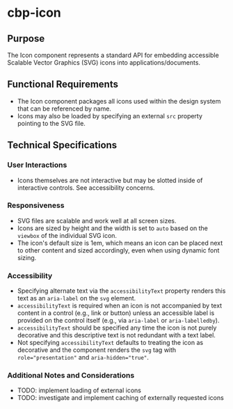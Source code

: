 
<Meta title="Components/Icon/Specifications" />

# cbp-icon

## Purpose

The Icon component represents a standard API for embedding accessible Scalable Vector Graphics (SVG) icons into applications/documents.

## Functional Requirements

* The Icon component packages all icons used within the design system that can be referenced by name.
* Icons may also be loaded by specifying an external `src` property pointing to the SVG file.

## Technical Specifications

### User Interactions

* Icons themselves are not interactive but may be slotted inside of interactive controls. See accessibility concerns.

### Responsiveness

* SVG files are scalable and work well at all screen sizes.
* Icons are sized by height and the width is set to `auto` based on the `viewbox` of the individual SVG icon.
* The icon's default size is 1em, which means an icon can be placed next to other content and sized accordingly, even when using dynamic font sizing.

### Accessibility

* Specifying alternate text via the `accessibilityText` property renders this text as an `aria-label` on the `svg` element.
* `accessibilityText` is required when an icon is not accompanied by text content in a control (e.g., link or button) unless an accessible label is provided on the control itself (e.g., via `aria-label` or `aria-labelledby`).
* `accessibilityText` should be specified any time the icon is not purely decorative and this descriptive text is not redundant with a text label.
* Not specifying `accessibilityText` defaults to treating the icon as decorative and the component renders the `svg` tag with `role="presentation"` and `aria-hidden="true"`.

### Additional Notes and Considerations

* TODO: implement loading of external icons
* TODO: investigate and implement caching of externally requested icons
